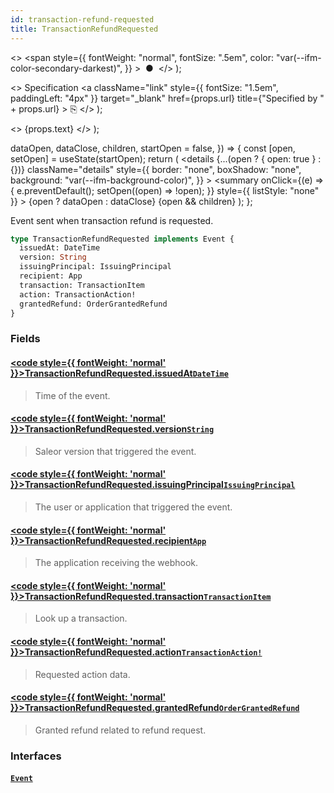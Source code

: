 ```yaml
---
id: transaction-refund-requested
title: TransactionRefundRequested
---
```


  <>
    <span
      style={{
        fontWeight: "normal",
        fontSize: ".5em",
        color: "var(--ifm-color-secondary-darkest)",
      }}
    >
      &nbsp;●&nbsp;
    </span>
  </>
);

  <>
    Specification
    <a
      className="link"
      style={{ fontSize: "1.5em", paddingLeft: "4px" }}
      target="\_blank"
      href={props.url}
      title={"Specified by " + props.url}
    >
      ⎘
    </a>
  </>
);

  <>
    <span className={props.class}>{props.text}</span>
  </>
);


  dataOpen,
  dataClose,
  children,
  startOpen = false,
}) => {
  const [open, setOpen] = useState(startOpen);
  return (
    <details
      {...(open ? { open: true } : {})}
      className="details"
      style={{
        border: "none",
        boxShadow: "none",
        background: "var(--ifm-background-color)",
      }}
    >
      <summary
        onClick={(e) => {
          e.preventDefault();
          setOpen((open) => !open);
        }}
        style={{ listStyle: "none" }}
      >
        {open ? dataOpen : dataClose}
      </summary>
      {open && children}
    </details>
  );
};

Event sent when transaction refund is requested.

<Badge
  text="Added in Saleor 3.13"
  class="badge badge--secondary margin-bottom--sm"
/>

<FeaturePreview />

```graphql
type TransactionRefundRequested implements Event {
  issuedAt: DateTime
  version: String
  issuingPrincipal: IssuingPrincipal
  recipient: App
  transaction: TransactionItem
  action: TransactionAction!
  grantedRefund: OrderGrantedRefund
}
```

### Fields

#### [<code style={{ fontWeight: 'normal' }}>TransactionRefundRequested.<b>issuedAt</b></code>](#)<Bullet />[`DateTime`](../../../api-reference/miscellaneous/scalars/date-time) <Badge class="badge badge--secondary" text="scalar"/> <Badge class="badge badge--secondary" text="miscellaneous"/>

> Time of the event.

#### [<code style={{ fontWeight: 'normal' }}>TransactionRefundRequested.<b>version</b></code>](#)<Bullet />[`String`](../../../api-reference/miscellaneous/scalars/string) <Badge class="badge badge--secondary" text="scalar"/> <Badge class="badge badge--secondary" text="miscellaneous"/>

> Saleor version that triggered the event.

#### [<code style={{ fontWeight: 'normal' }}>TransactionRefundRequested.<b>issuingPrincipal</b></code>](#)<Bullet />[`IssuingPrincipal`](../../../api-reference/miscellaneous/unions/issuing-principal) <Badge class="badge badge--secondary" text="union"/> <Badge class="badge badge--secondary" text="miscellaneous"/>

> The user or application that triggered the event.

#### [<code style={{ fontWeight: 'normal' }}>TransactionRefundRequested.<b>recipient</b></code>](#)<Bullet />[`App`](../../../api-reference/apps/objects/app) <Badge class="badge badge--secondary" text="object"/> <Badge class="badge badge--secondary" text="apps"/>

> The application receiving the webhook.

#### [<code style={{ fontWeight: 'normal' }}>TransactionRefundRequested.<b>transaction</b></code>](#)<Bullet />[`TransactionItem`](../../../api-reference/payments/objects/transaction-item) <Badge class="badge badge--secondary" text="object"/> <Badge class="badge badge--secondary" text="payments"/>

> Look up a transaction.

#### [<code style={{ fontWeight: 'normal' }}>TransactionRefundRequested.<b>action</b></code>](#)<Bullet />[`TransactionAction!`](../../../api-reference/payments/objects/transaction-action) <Badge class="badge badge--secondary" text="non-null"/> <Badge class="badge badge--secondary" text="object"/> <Badge class="badge badge--secondary" text="payments"/>

> Requested action data.

#### [<code style={{ fontWeight: 'normal' }}>TransactionRefundRequested.<b>grantedRefund</b></code>](#)<Bullet />[`OrderGrantedRefund`](../../../api-reference/orders/objects/order-granted-refund) <Badge class="badge badge--secondary" text="object"/> <Badge class="badge badge--secondary" text="orders"/>

> Granted refund related to refund request.
>
> <Badge
>   text="Added in Saleor 3.15"
>   class="badge badge--secondary margin-bottom--sm"
> />
>
> <FeaturePreview />

### Interfaces

#### [`Event`](../../../api-reference/miscellaneous/interfaces/event) <Badge class="badge badge--secondary" text="interface"/> <Badge class="badge badge--secondary" text="miscellaneous"/>

>

